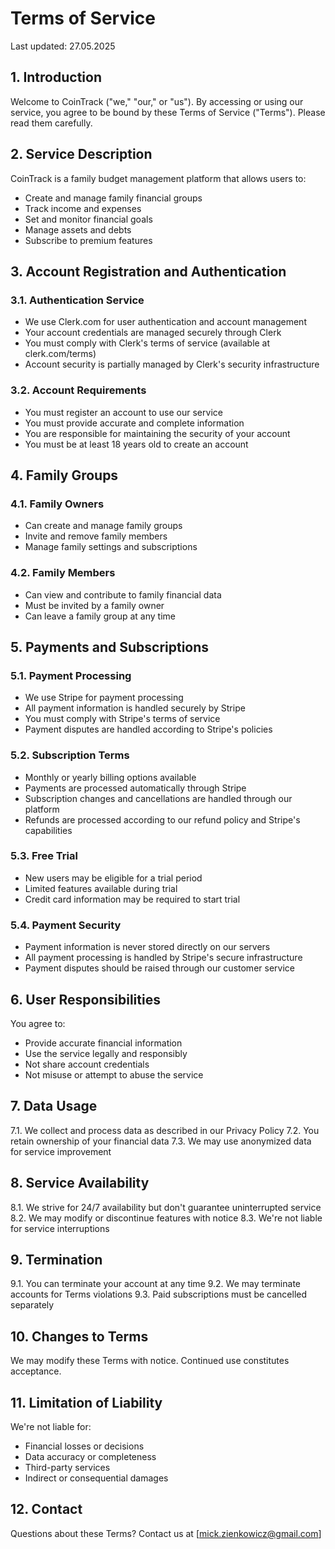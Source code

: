 # Terms of Service

Last updated: 27.05.2025

## 1. Introduction

Welcome to CoinTrack ("we," "our," or "us"). By accessing or using our service, you agree to be bound by these Terms of Service ("Terms"). Please read them carefully.

## 2. Service Description

CoinTrack is a family budget management platform that allows users to:

- Create and manage family financial groups
- Track income and expenses
- Set and monitor financial goals
- Manage assets and debts
- Subscribe to premium features

## 3. Account Registration and Authentication

### 3.1. Authentication Service

- We use Clerk.com for user authentication and account management
- Your account credentials are managed securely through Clerk
- You must comply with Clerk's terms of service (available at clerk.com/terms)
- Account security is partially managed by Clerk's security infrastructure

### 3.2. Account Requirements

- You must register an account to use our service
- You must provide accurate and complete information
- You are responsible for maintaining the security of your account
- You must be at least 18 years old to create an account

## 4. Family Groups

### 4.1. Family Owners

- Can create and manage family groups
- Invite and remove family members
- Manage family settings and subscriptions

### 4.2. Family Members

- Can view and contribute to family financial data
- Must be invited by a family owner
- Can leave a family group at any time

## 5. Payments and Subscriptions

### 5.1. Payment Processing

- We use Stripe for payment processing
- All payment information is handled securely by Stripe
- You must comply with Stripe's terms of service
- Payment disputes are handled according to Stripe's policies

### 5.2. Subscription Terms

- Monthly or yearly billing options available
- Payments are processed automatically through Stripe
- Subscription changes and cancellations are handled through our platform
- Refunds are processed according to our refund policy and Stripe's capabilities

### 5.3. Free Trial

- New users may be eligible for a trial period
- Limited features available during trial
- Credit card information may be required to start trial

### 5.4. Payment Security

- Payment information is never stored directly on our servers
- All payment processing is handled by Stripe's secure infrastructure
- Payment disputes should be raised through our customer service

## 6. User Responsibilities

You agree to:

- Provide accurate financial information
- Use the service legally and responsibly
- Not share account credentials
- Not misuse or attempt to abuse the service

## 7. Data Usage

7.1. We collect and process data as described in our Privacy Policy
7.2. You retain ownership of your financial data
7.3. We may use anonymized data for service improvement

## 8. Service Availability

8.1. We strive for 24/7 availability but don't guarantee uninterrupted service
8.2. We may modify or discontinue features with notice
8.3. We're not liable for service interruptions

## 9. Termination

9.1. You can terminate your account at any time
9.2. We may terminate accounts for Terms violations
9.3. Paid subscriptions must be cancelled separately

## 10. Changes to Terms

We may modify these Terms with notice. Continued use constitutes acceptance.

## 11. Limitation of Liability

We're not liable for:

- Financial losses or decisions
- Data accuracy or completeness
- Third-party services
- Indirect or consequential damages

## 12. Contact

Questions about these Terms? Contact us at [mick.zienkowicz@gmail.com]
